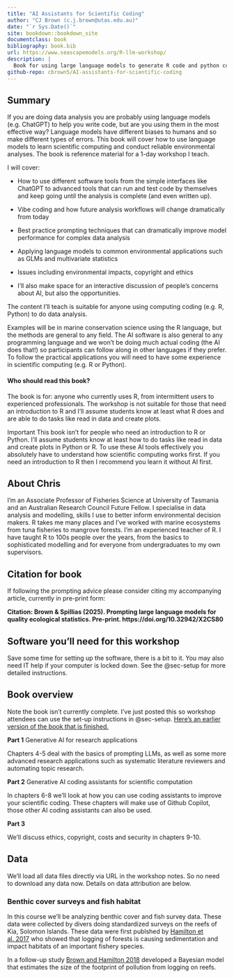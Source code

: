 ```yaml
--- 
title: "AI Assistants for Scientific Coding"
author: "CJ Brown (c.j.brown@utas.edu.au)"
date: "`r Sys.Date()`"
site: bookdown::bookdown_site
documentclass: book
bibliography: book.bib
url: https://www.seascapemodels.org/R-llm-workshop/
description: |
  Book for using large language models to generate R code and python code.
github-repo: cbrown5/AI-assistants-for-scientific-coding
---
```



## Summary

If you are doing data analysis you are probably using language models (e.g. ChatGPT) to help you write code, but are you using them in the most effective way? Language models have different biases to humans and so make different types of errors. This book will cover how to use language models to learn scientific computing and conduct reliable environmental analyses. The book is reference material for a 1-day workshop I teach. 

I will cover:

- How to use different software tools from the simple interfaces like ChatGPT to advanced tools that can run and test code by themselves and keep going until the analysis is complete (and even written up).

- Vibe coding and how future analysis workflows will change dramatically from today
- Best practice prompting techniques that can dramatically improve model performance for complex data analysis
- Applying language models to common environmental applications such as GLMs and multivariate statistics
-  Issues including environmental impacts, copyright and ethics
-  I’ll also make space for an interactive discussion of people’s concerns about AI, but also the opportunities. 

The content I’ll teach is suitable for anyone using computing coding (e.g. R, Python) to do data analysis.  

Examples will be in marine conservation science using the R language, but the methods are general to any field. The AI software is also general to any programming language and we won’t be doing much actual coding (the AI does that!) so participants can follow along in other languages if they prefer. 
To follow the practical applications you will need to have some experience in scientific computing (e.g. R or Python). 

#### Who should read this book?  

The book is for: anyone who currently uses R, from intermittent users to 
experienced professionals. The workshop is not suitable for those that need an introduction to R and I'll assume students know at least what R does and are able to do tasks like read in data and create plots.

Important This book isn’t for people who need an introduction to R or Python. I’ll assume students know at least how to do tasks like read in data and create plots in Python or R. To use these AI tools effectively you absolutely have to understand how scientific computing works first. If you need an introduction to R then I recommend you learn it without AI first. 

## About Chris 

I'm an Associate Professor of Fisheries Science at University of Tasmania and an Australian Research Council Future Fellow. I specialise in data analysis and modelling, skills I use to better inform environmental decision makers. R takes me many places and I've worked with marine ecosystems from tuna fisheries to mangrove forests. I'm an experienced teacher of R. I have taught R to 100s people over the years, from the basics to sophisticated modelling and for everyone from undergraduates to my own supervisors.

## Citation for book

If following the prompting advice please consider citing my accompanying article, currently in pre-print form:

**Citation: Brown & Spillias (2025). Prompting large language models for quality ecological statistics. Pre-print. https://doi.org/10.32942/X2CS80**

## Software you'll need for this workshop

Save some time for setting up the software, there is a bit to it. You may also need IT help if your computer is locked down. See the @sec-setup for more detailed instructions. 

## Book overview 

Note the book isn't currently complete. I've just posted this so workshop attendees can use the set-up instructions in @sec-setup. [Here's an earlier version of the book that is finished.](https://www.seascapemodels.org/R-llm-workshop/index.html) 

**Part 1** Generative AI for research applications 

Chapters 4-5 deal with the basics of prompting LLMs, as well as some more advanced research applications such as systematic literature reviewers and automating topic research. 

**Part 2** Generative AI coding assistants for scientific computation 

In chapters 6-8 we'll look at how you can use coding assistants to improve your scientific coding. These chapters will make use of Github Copilot, those other AI coding assistants can also be used. 

**Part 3** 

We'll discuss ethics, copyright, costs and security in chapters 9-10. 

## Data 

We'll load all data files directly via URL in the workshop notes. So no need to download any data now. Details on data attribution are below. 

### Benthic cover surveys and fish habitat
 
In this course we'll be analyzing benthic cover and fish survey data. These data were collected by divers doing standardized surveys on the reefs of Kia, Solomon Islands. These data were first publshed by [Hamilton et al. 2017](http://dx.doi.org/10.1016/j.biocon.2017.04.024) who showed that logging of forests is causing sedimentation and impact habitats of an important fishery species.

 In a follow-up study [Brown and Hamilton 2018](http://dx.doi.org/10.1111/cobi.13079) developed a Bayesian model that estimates the size of the footprint of pollution from logging on reefs. 
